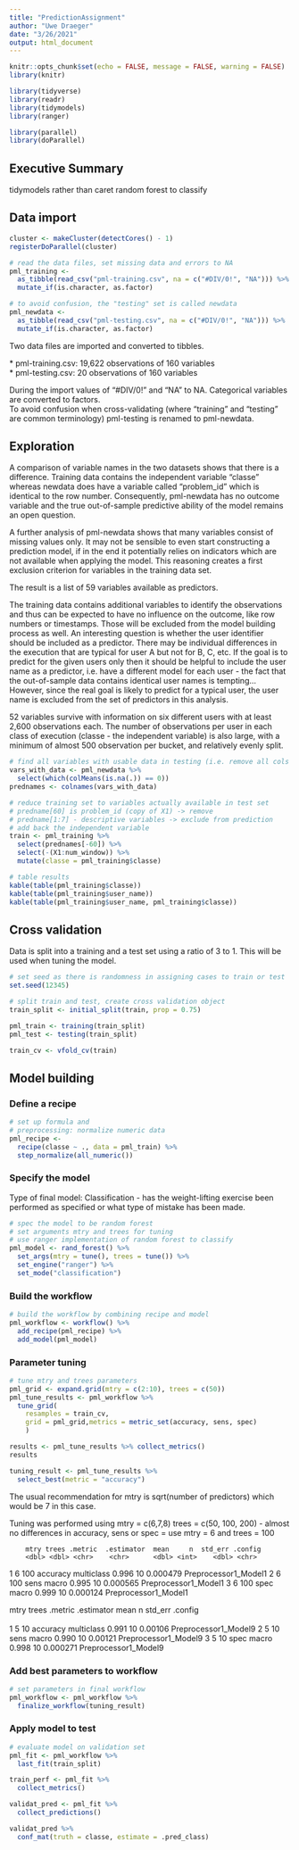 ```yaml
---
title: "PredictionAssignment"
author: "Uwe Draeger"
date: "3/26/2021"
output: html_document
---
```


```r
knitr::opts_chunk$set(echo = FALSE, message = FALSE, warning = FALSE)
library(knitr)

library(tidyverse)
library(readr)
library(tidymodels)
library(ranger)

library(parallel)
library(doParallel)

```

## Executive Summary

tidymodels rather than caret random forest to classify

## Data import

```r

cluster <- makeCluster(detectCores() - 1) 
registerDoParallel(cluster)

```

```r

# read the data files, set missing data and errors to NA
pml_training <-
  as_tibble(read_csv("pml-training.csv", na = c("#DIV/0!", "NA"))) %>%
  mutate_if(is.character, as.factor)

# to avoid confusion, the "testing" set is called newdata 
pml_newdata <-
  as_tibble(read_csv("pml-testing.csv", na = c("#DIV/0!", "NA"))) %>%
  mutate_if(is.character, as.factor)

```

Two data files are imported and converted to tibbles.

\* pml-training.csv: 19,622 observations of 160 variables\
\* pml-testing.csv: 20 observations of 160 variables

During the import values of "\#DIV/0!" and "NA" to NA. Categorical variables are
converted to factors.\
To avoid confusion when cross-validating (where "training" and "testing" are
common terminology) pml-testing is renamed to pml-newdata.

## Exploration

A comparison of variable names in the two datasets shows that there is a
difference. Training data contains the independent variable "classe" whereas
newdata does have a variable called "problem_id" which is identical to the row
number. Consequently, pml-newdata has no outcome variable and the true
out-of-sample predictive ability of the model remains an open question.

A further analysis of pml-newdata shows that many variables consist of missing
values only. It may not be sensible to even start constructing a prediction
model, if in the end it potentially relies on indicators which are not available
when applying the model. This reasoning creates a first exclusion criterion for
variables in the training data set.

The result is a list of 59 variables available as predictors.

The training data contains additional variables to identify the observations and
thus can be expected to have no influence on the outcome, like row numbers or
timestamps. Those will be excluded from the model building process as well. An
interesting question is whether the user identifier should be included as a
predictor. There may be individual differences in the execution that are typical
for user A but not for B, C, etc. If the goal is to predict for the given users
only then it should be helpful to include the user name as a predictor, i.e.
have a different model for each user - the fact that the out-of-sample data
contains identical user names is tempting... However, since the real goal is
likely to predict for a typical user, the user name is excluded from the set of
predictors in this analysis.

52 variables survive with information on six different users with at least 2,600
observations each. The number of observations per user in each class of
execution (classe - the independent variable) is also large, with a minimum of
almost 500 observation per bucket, and relatively evenly split.

```r

# find all variables with usable data in testing (i.e. remove all cols with NA only)
vars_with_data <- pml_newdata %>% 
  select(which(colMeans(is.na(.)) == 0))
prednames <- colnames(vars_with_data)

# reduce training set to variables actually available in test set
# predname[60] is problem_id (copy of X1) -> remove
# predname[1:7] - descriptive variables -> exclude from prediction
# add back the independent variable 
train <- pml_training %>% 
  select(prednames[-60]) %>% 
  select(-(X1:num_window)) %>%
  mutate(classe = pml_training$classe)

# table results
kable(table(pml_training$classe))
kable(table(pml_training$user_name))
kable(table(pml_training$user_name, pml_training$classe))

```

## Cross validation

Data is split into a training and a test set using a ratio of 3 to 1. This will
be used when tuning the model.

```r

# set seed as there is randomness in assigning cases to train or test
set.seed(12345)

# split train and test, create cross validation object 
train_split <- initial_split(train, prop = 0.75)

pml_train <- training(train_split)
pml_test <- testing(train_split)

train_cv <- vfold_cv(train)

```

## Model building

### Define a recipe

```r

# set up formula and 
# preprocessing: normalize numeric data 
pml_recipe <-
  recipe(classe ~ ., data = pml_train) %>%
  step_normalize(all_numeric()) 

```

### Specify the model

Type of final model: Classification - has the weight-lifting exercise been
performed as specified or what type of mistake has been made.

```r

# spec the model to be random forest 
# set arguments mtry and trees for tuning 
# use ranger implementation of random forest to classify
pml_model <- rand_forest() %>%
  set_args(mtry = tune(), trees = tune()) %>%
  set_engine("ranger") %>%
  set_mode("classification")

```

### Build the workflow

```r

# build the workflow by combining recipe and model
pml_workflow <- workflow() %>%
  add_recipe(pml_recipe) %>%
  add_model(pml_model)

```

### Parameter tuning

```r

# tune mtry and trees parameters
pml_grid <- expand.grid(mtry = c(2:10), trees = c(50))
pml_tune_results <- pml_workflow %>%
  tune_grid(
    resamples = train_cv,
    grid = pml_grid,metrics = metric_set(accuracy, sens, spec)
    )

results <- pml_tune_results %>% collect_metrics()
results

tuning_result <- pml_tune_results %>%
  select_best(metric = "accuracy")

```

The usual recommendation for mtry is sqrt(number of predictors) which would be 7
in this case.

Tuning was performed using mtry = c(6,7,8) trees = c(50, 100, 200) - almost no
differences in accuracy, sens or spec = use mtry = 6 and trees = 100

        mtry trees .metric  .estimator  mean     n  std_err .config             
        <dbl> <dbl> <chr>    <chr>      <dbl> <int>    <dbl> <chr>               

1 6 100 accuracy multiclass 0.996 10 0.000479 Preprocessor1_Model1 2 6 100 sens
macro 0.995 10 0.000565 Preprocessor1_Model1 3 6 100 spec macro 0.999 10
0.000124 Preprocessor1_Model1

mtry trees .metric .estimator mean n std_err .config\
<dbl> <dbl> <chr> <chr> <dbl> <int> <dbl> <chr>\
1 5 10 accuracy multiclass 0.991 10 0.00106 Preprocessor1_Model9 2 5 10 sens
macro 0.990 10 0.00121 Preprocessor1_Model9 3 5 10 spec macro 0.998 10 0.000271
Preprocessor1_Model9

### Add best parameters to workflow

```r

# set parameters in final workflow
pml_workflow <- pml_workflow %>%
  finalize_workflow(tuning_result)

```

### Apply model to test

```r

# evaluate model on validation set
pml_fit <- pml_workflow %>%
  last_fit(train_split)

train_perf <- pml_fit %>%
  collect_metrics()

validat_pred <- pml_fit %>%
  collect_predictions()

validat_pred %>%
  conf_mat(truth = classe, estimate = .pred_class)

```
